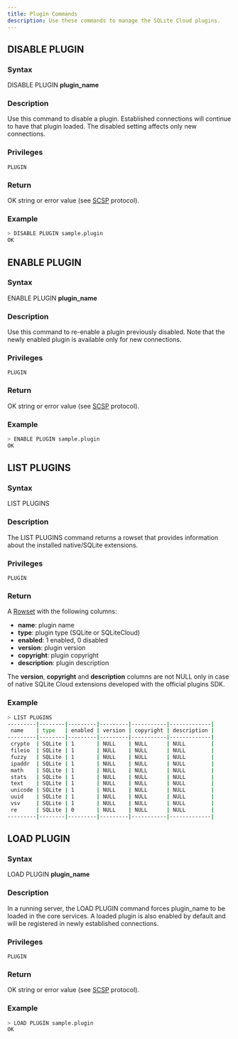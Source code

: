 ```yaml
---
title: Plugin Commands
description: Use these commands to manage the SQLite Cloud plugins.
---
```


## DISABLE PLUGIN
### Syntax

DISABLE PLUGIN **plugin_name**

### Description

Use this command to disable a plugin. Established connections will continue to have that plugin loaded. The disabled setting affects only new connections.

### Privileges

```
PLUGIN
```

### Return

OK string or error value (see [SCSP](https://github.com/sqlitecloud/sdk/blob/master/PROTOCOL.md) protocol).

### Example

```bash
> DISABLE PLUGIN sample.plugin
OK
```

## ENABLE PLUGIN
### Syntax

ENABLE PLUGIN **plugin_name**

### Description

Use this command to re-enable a plugin previously disabled. Note that the newly enabled plugin is available only for new connections.

### Privileges

```
PLUGIN
```

### Return

OK string or error value (see [SCSP](https://github.com/sqlitecloud/sdk/blob/master/PROTOCOL.md) protocol).

### Example

```bash
> ENABLE PLUGIN sample.plugin
OK
```

## LIST PLUGINS
### Syntax

LIST PLUGINS

### Description

The LIST PLUGINS command returns a rowset that provides information about the installed native/SQLite extensions.

### Privileges

```
PLUGIN
```

### Return

A [Rowset](https://github.com/sqlitecloud/sdk/blob/master/PROTOCOL.md) with the following columns:
* **name**: plugin name
* **type**: plugin type (SQLite or SQLiteCloud)
* **enabled**: 1 enabled, 0 disabled
* **version**: plugin version
* **copyright**: plugin copyright
* **description**: plugin description

The **version**, **copyright** and **description** columns are not NULL only in case of native SQLite Cloud extensions developed with the official plugins SDK.

### Example

```bash
> LIST PLUGINS
---------|--------|---------|---------|-----------|-------------|
 name    | type   | enabled | version | copyright | description |
---------|--------|---------|---------|-----------|-------------|
 crypto  | SQLite | 1       | NULL    | NULL      | NULL        |
 fileio  | SQLite | 1       | NULL    | NULL      | NULL        |
 fuzzy   | SQLite | 1       | NULL    | NULL      | NULL        |
 ipaddr  | SQLite | 1       | NULL    | NULL      | NULL        |
 math    | SQLite | 1       | NULL    | NULL      | NULL        |
 stats   | SQLite | 1       | NULL    | NULL      | NULL        |
 text    | SQLite | 1       | NULL    | NULL      | NULL        |
 unicode | SQLite | 1       | NULL    | NULL      | NULL        |
 uuid    | SQLite | 1       | NULL    | NULL      | NULL        |
 vsv     | SQLite | 1       | NULL    | NULL      | NULL        |
 re      | SQLite | 0       | NULL    | NULL      | NULL        |
---------|--------|---------|---------|-----------|-------------|

```

## LOAD PLUGIN
### Syntax

LOAD PLUGIN **plugin_name**

### Description

In a running server, the LOAD PLUGIN command forces plugin_name to be loaded in the core services. A loaded plugin is also enabled by default and will be registered in newly established connections.

### Privileges

```
PLUGIN
```

### Return

OK string or error value (see [SCSP](https://github.com/sqlitecloud/sdk/blob/master/PROTOCOL.md) protocol).

### Example

```bash
> LOAD PLUGIN sample.plugin
OK
```
